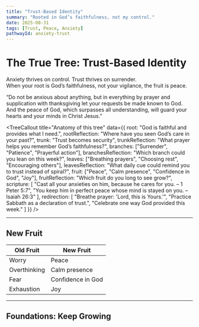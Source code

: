```yaml
---
title: "Trust-Based Identity"
summary: "Rooted in God’s faithfulness, not my control."
date: 2025-08-31
tags: [Trust, Peace, Anxiety]
pathwayId: anxiety-trust
---
```



# The True Tree: Trust-Based Identity

Anxiety thrives on control. Trust thrives on surrender.  
When your root is God’s faithfulness, not your vigilance, the fruit is peace.  

<Scripture refText="Philippians 4:6–7">
  “Do not be anxious about anything, but in everything by prayer and supplication with thanksgiving let your requests be made known to God. 
  And the peace of God, which surpasses all understanding, will guard your hearts and your minds in Christ Jesus.”
</Scripture>

<TreeCallout
  title="Anatomy of this tree"
  data={{
    root: "God is faithful and provides what I need.",
    rootReflection: "Where have you seen God’s care in your past?",
    trunk: "Trust becomes security",
    trunkReflection: "What prayer helps you remember God’s faithfulness?",
    branches: ["Surrender", "Patience", "Prayerful action"],
    branchesReflection: "Which branch could you lean on this week?",
    leaves: ["Breathing prayers", "Choosing rest", "Encouraging others"],
    leavesReflection: "What daily cue could remind you to trust instead of spiral?",
    fruit: ["Peace", "Calm presence", "Confidence in God", "Joy"],
    fruitReflection: "Which fruit do you long to see grow?",
    scripture: [
      "Cast all your anxieties on him, because he cares for you. – 1 Peter 5:7",
      "You keep him in perfect peace whose mind is stayed on you. – Isaiah 26:3"
    ],
    redirection: [
      "Breathe prayer: 'Lord, this is Yours.'",
      "Practice Sabbath as a declaration of trust.",
      "Celebrate one way God provided this week."
    ]
  }}
/>

---

## New Fruit

| Old Fruit | New Fruit |
|-----------|-----------|
| Worry | Peace |
| Overthinking | Calm presence |
| Fear | Confidence in God |
| Exhaustion | Joy |

---

## Foundations: Keep Growing
<PathwayCTAs id={frontmatter.pathwayId} />

